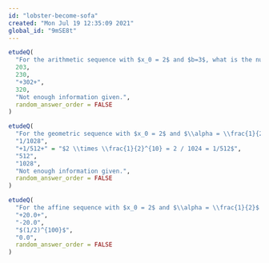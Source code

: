 ```yaml
---
id: "lobster-become-sofa"
created: "Mon Jul 19 12:35:09 2021"
global_id: "9mSE8t"
---
```



```r
etudeQ(
  "For the arithmetic sequence with $x_0 = 2$ and $b=3$, what is the numerical value $x_{100}$?",
  203,
  230,
  "+302+",
  320,
  "Not enough information given.",
  random_answer_order = FALSE
)
```

```r
etudeQ(
  "For the geometric sequence with $x_0 = 2$ and $\\alpha = \\frac{1}{2}$, what is the numerical value $x_{10}$?",
  "1/1028",
  "+1/512+" = "$2 \\times \\frac{1}{2}^{10} = 2 / 1024 = 1/512$",
  "512",
  "1028",
  "Not enough information given.",
  random_answer_order = FALSE
)
```

```r
etudeQ(
  "For the affine sequence with $x_0 = 2$ and $\\alpha = \\frac{1}{2}$ and $b=10$, what is the numerical value of $x_{100}$? (These answers are shown to only one decimal point.)  Hint: What is $\\alpha^{100}$?",
  "+20.0+",
  "-20.0",
  "$(1/2)^{100}$",
  "0.0", 
  random_answer_order = FALSE
)
```    

